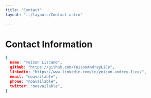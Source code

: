 ```yaml
---
title: "Contact"
layout: "../layouts/Contact.astro"

---
```


# Contact Information
```json
{
  name: "Yeison Liscano",
  github: "https://github.com/YeisonAndreyLiCe",
  linkedin: "https://www.linkedin.com/in/yeison-andrey-lice/",
  email: "noavailable",
  phone: "noavailable",
  twitter: "noavailable",
}
```
